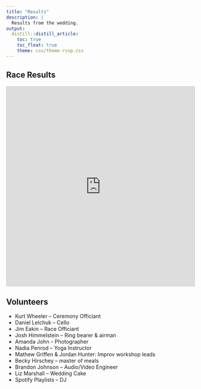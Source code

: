 ```yaml
---
title: "Results"
description: |
  Results from the wedding.
output: 
  distill::distill_article:
    toc: true
    toc_float: true
    theme: css/theme-rsvp.css
---
```


## Race Results

<iframe class="airtable-embed" src="https://airtable.com/embed/shrB7exrpBJmPuMIi?backgroundColor=orange&viewControls=on" frameborder="0" onmousewheel="" width="100%" height="533" style="background: transparent; border: 1px solid #ccc;">
</iframe>

## Volunteers

- Kurt Wheeler -- Ceremony Officiant
- Daniel Lelchuk -- Cello
- Jim Eakin -- Race Officiant
- Josh Himmelstein -- Ring bearer & airman
- Amanda John -- Photographer
- Nadia Penrod -- Yoga Instructor
- Mathew Griffen & Jordan Hunter: Improv workshop leads
- Becky Hirschey -- master of meals
- Brandon Johnson -- Audio/Video Engineer 
- Liz Marshall -- Wedding Cake
- Spotify Playlists -- DJ
